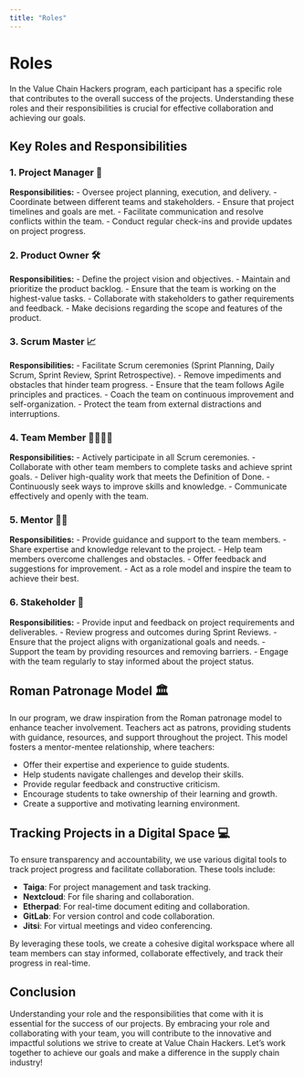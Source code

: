 ```yaml
---
title: "Roles"
---
```


# Roles

In the Value Chain Hackers program, each participant has a specific role that contributes to the overall success of the projects. Understanding these roles and their responsibilities is crucial for effective collaboration and achieving our goals.

## Key Roles and Responsibilities

### 1. Project Manager 📝

**Responsibilities:**
- Oversee project planning, execution, and delivery.
- Coordinate between different teams and stakeholders.
- Ensure that project timelines and goals are met.
- Facilitate communication and resolve conflicts within the team.
- Conduct regular check-ins and provide updates on project progress.

### 2. Product Owner 🛠️

**Responsibilities:**
- Define the project vision and objectives.
- Maintain and prioritize the product backlog.
- Ensure that the team is working on the highest-value tasks.
- Collaborate with stakeholders to gather requirements and feedback.
- Make decisions regarding the scope and features of the product.

### 3. Scrum Master 📈

**Responsibilities:**
- Facilitate Scrum ceremonies (Sprint Planning, Daily Scrum, Sprint Review, Sprint Retrospective).
- Remove impediments and obstacles that hinder team progress.
- Ensure that the team follows Agile principles and practices.
- Coach the team on continuous improvement and self-organization.
- Protect the team from external distractions and interruptions.

### 4. Team Member 👩‍💻👨‍💻

**Responsibilities:**
- Actively participate in all Scrum ceremonies.
- Collaborate with other team members to complete tasks and achieve sprint goals.
- Deliver high-quality work that meets the Definition of Done.
- Continuously seek ways to improve skills and knowledge.
- Communicate effectively and openly with the team.

### 5. Mentor 🧑‍🏫

**Responsibilities:**
- Provide guidance and support to the team members.
- Share expertise and knowledge relevant to the project.
- Help team members overcome challenges and obstacles.
- Offer feedback and suggestions for improvement.
- Act as a role model and inspire the team to achieve their best.

### 6. Stakeholder 👥

**Responsibilities:**
- Provide input and feedback on project requirements and deliverables.
- Review progress and outcomes during Sprint Reviews.
- Ensure that the project aligns with organizational goals and needs.
- Support the team by providing resources and removing barriers.
- Engage with the team regularly to stay informed about the project status.

## Roman Patronage Model 🏛️

In our program, we draw inspiration from the Roman patronage model to enhance teacher involvement. Teachers act as patrons, providing students with guidance, resources, and support throughout the project. This model fosters a mentor-mentee relationship, where teachers:

- Offer their expertise and experience to guide students.
- Help students navigate challenges and develop their skills.
- Provide regular feedback and constructive criticism.
- Encourage students to take ownership of their learning and growth.
- Create a supportive and motivating learning environment.

## Tracking Projects in a Digital Space 💻

To ensure transparency and accountability, we use various digital tools to track project progress and facilitate collaboration. These tools include:

- **Taiga**: For project management and task tracking.
- **Nextcloud**: For file sharing and collaboration.
- **Etherpad**: For real-time document editing and collaboration.
- **GitLab**: For version control and code collaboration.
- **Jitsi**: For virtual meetings and video conferencing.

By leveraging these tools, we create a cohesive digital workspace where all team members can stay informed, collaborate effectively, and track their progress in real-time.

## Conclusion

Understanding your role and the responsibilities that come with it is essential for the success of our projects. By embracing your role and collaborating with your team, you will contribute to the innovative and impactful solutions we strive to create at Value Chain Hackers. Let's work together to achieve our goals and make a difference in the supply chain industry!
